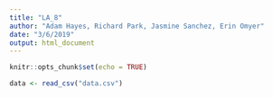 ```yaml
---
title: "LA_8"
author: "Adam Hayes, Richard Park, Jasmine Sanchez, Erin Omyer"
date: "3/6/2019"
output: html_document
---
```


```r
knitr::opts_chunk$set(echo = TRUE)
```

```r
data <- read_csv("data.csv")
```

